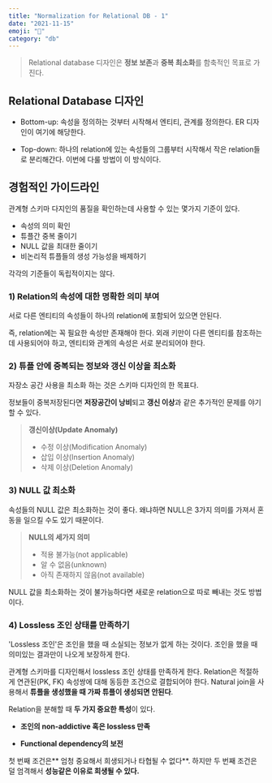 ```yaml
---
title: "Normalization for Relational DB - 1"
date: "2021-11-15"
emoji: "🍙"
category: "db"
---
```

> Relational database 디자인은 **정보 보존**과 **중복 최소화**를 함축적인 목표로 가진다.

## Relational Database 디자인
- Bottom-up: 속성을 정의하는 것부터 시작해서 엔티티, 관계를 정의한다. ER 디자인이 여기에 해당한다.

- Top-down: 하나의 relation에 있는 속성들의 그룹부터 시작해서 작은 relation들로 분리해간다. 이번에 다룰 방법이 이 방식이다.

## 경험적인 가이드라인
관계형 스키마 다지인의 품질을 확인하는데 사용할 수 있는 몇가지 기준이 있다.
- 속성의 의미 확인
- 튜플간 중복 줄이기
- NULL 값을 최대한 줄이기
- 비논리적 튜플들의 생성 가능성을 배제하기

각각의 기준들이 독립적이지는 않다.

### 1) Relation의 속성에 대한 명확한 의미 부여
서로 다른 엔티티의 속성들이 하나의 relation에 포함되어 있으면 안된다.  

즉, relation에는 꼭 필요한 속성만 존재해야 한다. 외래 키만이 다른 엔티티를 참조하는데 사용되어야 하고, 엔티티와 관계의 속성은 서로 분리되어야 한다.

### 2) 튜플 안에 중복되는 정보와 갱신 이상을 최소화
자장소 공간 사용을 최소화 하는 것은 스키마 디자인의 한 목표다. 

정보들이 중복저장된다면 **저장공간이 낭비**되고 **갱신 이상**과 같은 추가적인 문제를 야기할 수 있다.
> **갱신이상(Update Anomaly)**
> - 수정 이상(Modification Anomaly)
> - 삽입 이상(Insertion Anomaly)
> - 삭제 이상(Deletion Anomaly)

### 3) NULL 값 최소화
속성들의 NULL 값은 최소화하는 것이 좋다. 왜냐하면 NULL은 3가지 의미를 가져서 혼동을 일으킬 수도 있기 때문이다.
> **NULL의 세가지 의미**
> - 적용 불가능(not applicable)
> - 알 수 없음(unknown)
> - 아직 존재하지 않음(not available)

NULL 값을 최소화하는 것이 불가능하다면 새로운 relation으로 따로 빼내는 것도 방법이다.

### 4) Lossless 조인 상태를 만족하기
'Lossless 조인'은 조인을 했을 때 소실되는 정보가 없게 하는 것이다. 조인을 했을 때 의미있는 결과만이 나오게 보장하게 한다.

관계형 스키마를 디자인해서 lossless 조인 상태를 만족하게 한다. Relation은 적절하게 연관된(PK, FK) 속성쌍에 대해 동등한 조건으로 결합되어야 한다.
Natural join을 사용해서 **튜플을 생성했을 때 가짜 튜플이 생성되면 안된다**.

Relation을 분해할 때 **두 가지 중요한 특성**이 있다.
- **조인의 non-addictive 혹은 lossless 만족**

- **Functional dependency의 보전**

첫 번째 조건은** 엄청 중요해서 희생되거나 타협될 수 없다**. 하지만 두 번째 조건은 덜 엄격해서 **성능같은 이유로 희생될 수 있다.**